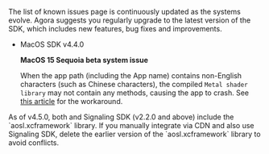 <PlatformWrapper platform="macos">

The list of known issues page is continuously updated as the systems evolve. Agora suggests you regularly upgrade to the latest version of the SDK, which includes new features, bug fixes and improvements.

- MacOS SDK v4.4.0

    **MacOS 15 Sequoia beta system issue**

    When the app path (including the App name) contains non-English characters (such as Chinese characters), the compiled `Metal shader library` may not contain any methods, causing the app to crash. See [this article](../../help/other-issues/macos_15_beta) for the workaround.

<Admonition type="caution" title="Note">
As of v4.5.0, both <Vpd k="SDK" /> and Signaling SDK (v2.2.0 and above) include the `aosl.xcframework` library. If you manually integrate <Vpd k="SDK" /> via CDN and also use Signaling SDK, delete the earlier version of the `aosl.xcframework` library to avoid conflicts. 
</Admonition>

</PlatformWrapper>